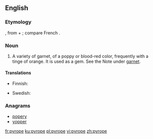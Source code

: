 ==English==

===Etymology===
{{etyl|la|en}} {{term|pyropus||a kind of red bronze|lang=la}}, from {{etyl|grc|en}} {{term|πῦρ||fire|lang=grc}} + {{term|ὤψ||eye|lang=grc}}; compare French {{term|pyrope|lang=fr}}.

===Noun===
{{en-noun|pyropes}}

# {{context|mineralogy|lang=en}} A variety of garnet, of a poppy or blood-red color, frequently with a tinge of orange. It is used as a gem. See the Note under [[garnet]].

====Translations====
{{trans-top|mineral}}
* Finnish: {{t|fi|pyrooppi}}
{{trans-mid}}
* Swedish: {{t|sv|pyrop|c}}
{{trans-bottom}}

===Anagrams===
* [[popery#English|popery]]
* [[yopper#English|yopper]]

[[fr:pyrope]]
[[ku:pyrope]]
[[pl:pyrope]]
[[vi:pyrope]]
[[zh:pyrope]]